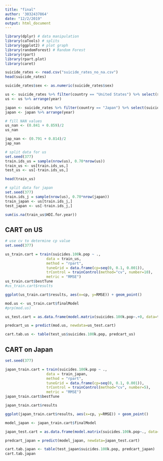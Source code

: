```yaml
---
title: "final"
author: '3032437864'
date: "12/2/2019"
output: html_document
---
```

```r
library(dplyr) # data manipulation
library(caTools) # splits
library(ggplot2) # plot graph
library(randomForest) # Random Forest
library(rpart)
library(rpart.plot)
library(caret)
```


```r
suicide_rates <- read.csv("suicide_rates_no_na.csv")
head(suicide_rates)
```

```r
suicide_rates$sex <- as.numeric(suicide_rates$sex)
```



```r
us <- suicide_rates %>% filter(country == "United States") %>% select(suicides.100k.pop, HDI.for.year, gdp_per_capita...., year, gdp_for_year...., sex)
us <- us %>% arrange(year)

japan <- suicide_rates %>% filter(country == "Japan") %>% select(suicides.100k.pop, HDI.for.year, gdp_per_capita...., year, gdp_for_year...., sex)
japan <- japan %>% arrange(year)
```

```r
# fill NAN values
us_nan <- (0.841 + 0.859)/2
us_nan

jap_nan <- (0.791 + 0.814)/2
jap_nan
```

```r
# split data for us 
set.seed(377)
train.ids_us = sample(nrow(us), 0.70*nrow(us))
train_us <- us[train.ids_us,]
test_us <- us[-train.ids_us,]
```

```r
head(train_us)
```


```r
# split data for japan
set.seed(377)
train.ids_j = sample(nrow(us), 0.70*nrow(japan))
train_japan <- us[train.ids_j,]
test_japan <- us[-train.ids_j,]
```

```r
sum(is.na(train_us$HDI.for.year))
```

## CART on US
```r
# use cv to determine cp value
set.seed(377)

us_train.cart = train(suicides.100k.pop ~ .,
                   data = train_us,
                   method = "rpart",
                   tuneGrid = data.frame(cp=seq(0, 0.1, 0.001)),
                   trControl = trainControl(method="cv", number=10),
                   metric = "RMSE")
us_train.cart$bestTune
#us_train.cart$results
```

```r
ggplot(us_train.cart$results, aes(x=cp, y=RMSE)) + geom_point()
```

```r
mod.us <- us_train.cart$finalModel
#prp(mod.us)
```


```r
us_test.cart = as.data.frame(model.matrix(suicides.100k.pop~.+0, data=test_us))

predcart_us = predict(mod.us, newdata=us_test.cart)

cart.tab.us <- table(test_us$suicides.100k.pop, predcart_us)

```



## CART on Japan
```r
set.seed(377)

japan_train.cart = train(suicides.100k.pop ~ .,
                   data = train_japan,
                   method = "rpart",
                   tuneGrid = data.frame(cp=seq(0, 0.1, 0.001)),
                   trControl = trainControl(method="cv", number=5),
                   metric = "RMSE")
japan_train.cart$bestTune
```

```r
japan_train.cart$results
```

```r
ggplot(japan_train.cart$results, aes(x=cp, y=RMSE)) + geom_point()
```


```r
model_japan <- japan_train.cart$finalModel
```


```r
japan_test.cart = as.data.frame(model.matrix(suicides.100k.pop~., data=test_japan))

predcart_japan = predict(model_japan, newdata=japan_test.cart)

cart.tab.japan <- table(test_japan$suicides.100k.pop, predcart_japan)
cart.tab.japan
```
